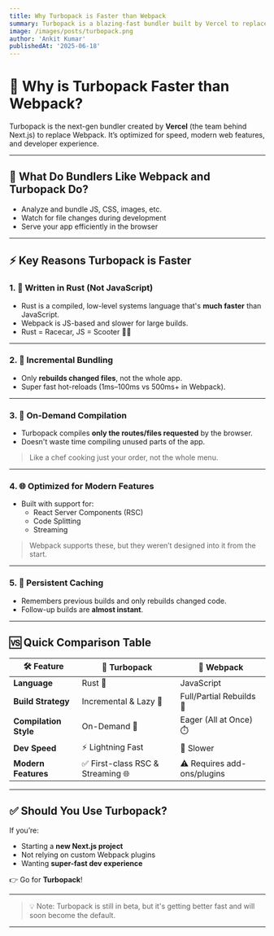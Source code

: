 ```yaml
---
title: Why Turbopack is Faster than Webpack
summary: Turbopack is a blazing-fast bundler built by Vercel to replace Webpack in Next.js. This post breaks down what makes it so fast.
image: /images/posts/turbopack.png
author: 'Ankit Kumar'
publishedAt: '2025-06-18'
---
```


# 🚀 Why is Turbopack Faster than Webpack?

Turbopack is the next-gen bundler created by **Vercel** (the team behind Next.js) to replace Webpack. It’s optimized for speed, modern web features, and developer experience.

---

## 🧠 What Do Bundlers Like Webpack and Turbopack Do?

- Analyze and bundle JS, CSS, images, etc.
- Watch for file changes during development
- Serve your app efficiently in the browser

---

## ⚡ Key Reasons Turbopack is Faster

### 1. 🦀 Written in Rust (Not JavaScript)
- Rust is a compiled, low-level systems language that's **much faster** than JavaScript.
- Webpack is JS-based and slower for large builds.
- Rust = Racecar, JS = Scooter 🚗💨

---

### 2. 🧩 Incremental Bundling
- Only **rebuilds changed files**, not the whole app.
- Super fast hot-reloads (1ms–100ms vs 500ms+ in Webpack).

---

### 3. 📁 On-Demand Compilation
- Turbopack compiles **only the routes/files requested** by the browser.
- Doesn't waste time compiling unused parts of the app.

> Like a chef cooking just your order, not the whole menu.

---

### 4. 🌐 Optimized for Modern Features
- Built with support for:
  - React Server Components (RSC)
  - Code Splitting
  - Streaming

> Webpack supports these, but they weren’t designed into it from the start.

---

### 5. 🧠 Persistent Caching
- Remembers previous builds and only rebuilds changed code.
- Follow-up builds are **almost instant**.

---

## 🆚 Quick Comparison Table

<table>
  <thead>
    <tr>
      <th>🛠️ Feature</th>
      <th>🚀 <strong>Turbopack</strong></th>
      <th>🧱 <strong>Webpack</strong></th>
    </tr>
  </thead>
  <tbody>
    <tr>
      <td><strong>Language</strong></td>
      <td>Rust 🦀</td>
      <td>JavaScript</td>
    </tr>
    <tr>
      <td><strong>Build Strategy</strong></td>
      <td>Incremental & Lazy 🧩</td>
      <td>Full/Partial Rebuilds 🔁</td>
    </tr>
    <tr>
      <td><strong>Compilation Style</strong></td>
      <td>On-Demand 📁</td>
      <td>Eager (All at Once) ⏱️</td>
    </tr>
    <tr>
      <td><strong>Dev Speed</strong></td>
      <td>⚡ Lightning Fast</td>
      <td>🐢 Slower</td>
    </tr>
    <tr>
      <td><strong>Modern Features</strong></td>
      <td>✅ First-class RSC & Streaming 🌐</td>
      <td>⚠️ Requires add-ons/plugins</td>
    </tr>
  </tbody>
</table>

---

## ✅ Should You Use Turbopack?

If you’re:
- Starting a **new Next.js project**
- Not relying on custom Webpack plugins
- Wanting **super-fast dev experience**

👉 Go for **Turbopack**!

---

> 💡 Note: Turbopack is still in beta, but it's getting better fast and will soon become the default.

---